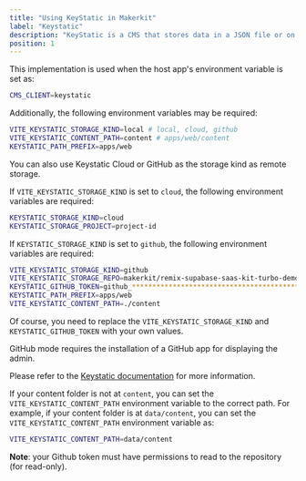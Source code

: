 ```yaml
---
title: "Using KeyStatic in Makerkit"
label: "Keystatic"
description: "KeyStatic is a CMS that stores data in a JSON file or on your Github repository. It's the default CMS implementation in Makerkit."
position: 1
---
```


This implementation is used when the host app's environment variable is set as:

```bash
CMS_CLIENT=keystatic
```

Additionally, the following environment variables may be required:

```bash
VITE_KEYSTATIC_STORAGE_KIND=local # local, cloud, github
VITE_KEYSTATIC_CONTENT_PATH=content # apps/web/content
KEYSTATIC_PATH_PREFIX=apps/web
```

You can also use Keystatic Cloud or GitHub as the storage kind as remote storage.

If `VITE_KEYSTATIC_STORAGE_KIND` is set to `cloud`, the following environment variables are required:

```bash
KEYSTATIC_STORAGE_KIND=cloud
KEYSTATIC_STORAGE_PROJECT=project-id
```

If `KEYSTATIC_STORAGE_KIND` is set to `github`, the following environment variables are required:

```bash
VITE_KEYSTATIC_STORAGE_KIND=github
VITE_KEYSTATIC_STORAGE_REPO=makerkit/remix-supabase-saas-kit-turbo-demo
KEYSTATIC_GITHUB_TOKEN=github_*****************************************************
KEYSTATIC_PATH_PREFIX=apps/web
VITE_KEYSTATIC_CONTENT_PATH=./content
```

Of course, you need to replace the `VITE_KEYSTATIC_STORAGE_KIND` and `KEYSTATIC_GITHUB_TOKEN` with your own values.

GitHub mode requires the installation of a GitHub app for displaying the admin.

Please refer to the [Keystatic documentation](https://keystatic.com/docs/github-model) for more information.

If your content folder is not at `content`, you can set the `VITE_KEYSTATIC_CONTENT_PATH` environment variable to the correct path. For example, if your content folder is at `data/content`, you can set the `VITE_KEYSTATIC_CONTENT_PATH` environment variable as:

```bash
VITE_KEYSTATIC_CONTENT_PATH=data/content
```

**Note**: your Github token must have permissions to read to the repository (for read-only).
